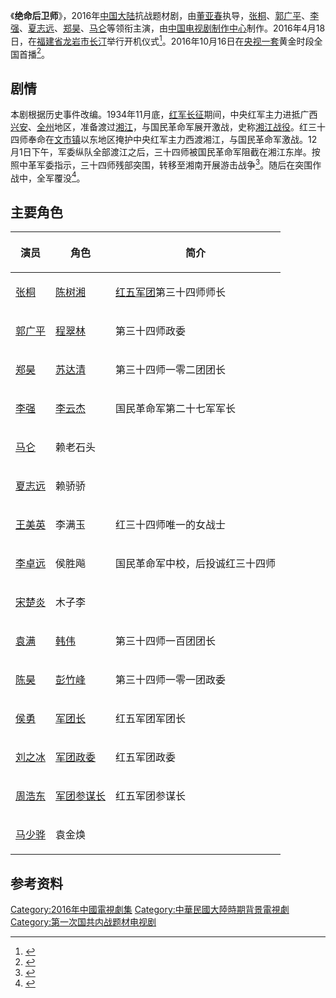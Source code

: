 {{电视节目信息框
| 名称 = 绝命后卫师
| 别名 = 
| 图片 = 
| 图说 = 海报
| 分类 = 战争剧
| 原创者= 
| 导演 = [[董亚春|董亚春]]
| 监制 = 彭建明<br />高翔
| 编剧 = 钱林森
| 制作人= 芶鹏<br />秦振贵
| 摄影 = 
| 演出 = {{ubl|[[张桐|张桐]]|[[郭广平|郭广平]]|[[李强|李强]]|[[夏志远|夏志远]]|[[郑昊|郑昊]]|[[马仑|马仑]]}}
| 配音 =
| 旁白 = 
| 主题曲 = 
| 片尾曲 = 
| 插曲 = 
| 拍摄地 = 
| 国家 = {{CHNML}}
| 语言 = [[汉语|汉语]][[普通话|普通话]]
| 集数 = 32集
| 每集长 = 45分钟
| 制作公司 = [[中国电视剧制作中心|中国电视剧制作中心]]
| 首播国家 = {{CHNML}}
| 电视网 = {{flag_icon|PRC}}[[中国中央电视台综合频道|中国中央电视台综合频道]]
| 开始 = {{start_date|2016|10|16}}
| 结束 = {{end_date|2016|11|16}}
| 先于 = 
| 后于 = 
| 相关剧集 = 
| 官方网站 = 
}}
《'''绝命后卫师'''》，2016年[[中国大陆|中国大陆]]抗战题材剧，由[[董亚春|董亚春]]执导，[[张桐|张桐]]、[[郭广平|郭广平]]、[[李强|李强]]、[[夏志远|夏志远]]、[[郑昊|郑昊]]、[[马仑|马仑]]等领衔主演，由[[中国电视剧制作中心|中国电视剧制作中心]]制作。2016年4月18日，在[[福建省|福建省]][[龙岩市|龙岩市]][[长汀|长汀]]举行开机仪式<ref>{{cite news|title=电视剧《绝命后卫师》开机 王美英饰演巾帼英雄|publisher=腾讯|url=http://ent.qq.com/a/20160421/029391.htm|date=2016-04-21|accessdate=2016-11-20|archive-date=2016-04-22|archive-url=https://web.archive.org/web/20160422072015/http://ent.qq.com/a/20160421/029391.htm|dead-url=no}}</ref>。2016年10月16日在[[中国中央电视台综合频道|央视一套]]黄金时段全国首播<ref>{{cite web|title=《绝命后卫师》今晚央视开播|url=http://news.enorth.com.cn/system/2016/10/17/031235719.shtml|website=北方网|accessdate=2016-11-20|date=2016-10-17}}</ref>。

== 剧情 ==
本剧根据历史事件改编。1934年11月底，[[红军长征|红军长征]]期间，中央红军主力进抵广西[[兴安县|兴安]]、[[全州|全州]]地区，准备渡过[[湘江|湘江]]，与国民革命军展开激战，史称[[湘江战役|湘江战役]]。红三十四师奉命在[[文市镇|文市镇]]以东地区掩护中央红军主力西渡湘江，与国民革命军激战。12月1日下午，军委纵队全部渡江之后，三十四师被国民革命军阻截在湘江东岸。按照中革军委指示，三十四师残部突围，转移至湘南开展游击战争<ref>{{cite book|author1=费侃如编著|title=红一方面军长征日志|date=2006|publisher=东方出版中心|location=上海|isbn=7-80186-565-0|pages=49}}</ref>。随后在突围作战中，全军覆没<ref>{{cite web|title=电视连续剧《绝命后卫师》剧组到连城选择拍摄场景|url=http://fj.people.com.cn/n2/2016/0113/c234955-27535689.html|website=人民网|accessdate=2016-11-20|date=2016-11-23}}</ref>。

==主要角色==
{| class="wikitable"
|-
!演员 !! 角色 !!简介
|-
| [[张桐|张桐]] || [[陈树湘|陈树湘]] || [[红五军团|红五军团]]第三十四师师长
|-
| [[郭广平|郭广平]] || [[程翠林|程翠林]] || 第三十四师政委
|-
| [[郑昊|郑昊]] || [[苏达清|苏达清]] || 第三十四师一零二团团长
|-
| [[李强|李强]] || [[李云杰|李云杰]] || 国民革命军第二十七军军长
|-
| [[马仑|马仑]] || 赖老石头 || 
|-
| [[夏志远|夏志远]] || 赖骄骄 || 
|-
| [[王美英|王美英]] || 李满玉 || 红三十四师唯一的女战士
|-
| [[李卓远|李卓远]] || 侯胜飚 || 国民革命军中校，后投诚红三十四师
|-
| [[宋楚炎|宋楚炎]] || 木子李 ||
|-
| [[袁满|袁满]] || [[韩伟_(中将)|韩伟]] || 第三十四师一百团团长
|-
| [[陈昊|陈昊]] || [[彭竹峰|彭竹峰]] || 第三十四师一零一团政委
|-
| [[侯勇|侯勇]] || [[董振堂|军团长]] || 红五军团军团长
|-
| [[刘之冰|刘之冰]] || [[李卓然|军团政委]] || 红五军团政委
|-
| [[周浩东|周浩东]] || [[刘伯承|军团参谋长]] || 红五军团参谋长
|-
| [[马少骅|马少骅]] || 袁金焕 || 
|}

== 参考资料 ==
{{Reflist}}
{{央视一套电视剧}}
{{DEFAULTSORT:jue绝}}
[[Category:2016年中國電視劇集|Category:2016年中國電視劇集]]
[[Category:中華民國大陸時期背景電視劇|Category:中華民國大陸時期背景電視劇]]
[[Category:第一次国共内战题材电视剧|Category:第一次国共内战题材电视剧]]